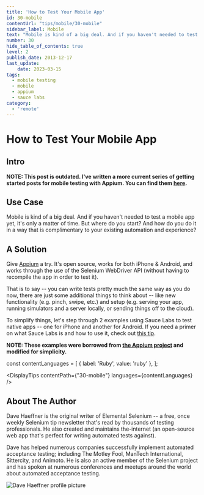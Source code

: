 ```yaml
---
title: 'How to Test Your Mobile App'
id: 30-mobile
contentUrl: "tips/mobile/30-mobile"
sidebar_label: Mobile
text: "Mobile is kind of a big deal. And if you haven't needed to test a mobile app yet, it's only a matter of time. But where do you start? And how do you do it in a way that is complimentary to your existing automation and experience?"
number: 30
hide_table_of_contents: true
level: 2
publish_date: 2013-12-17
last_update:
    date: 2023-03-15
tags:
  - mobile testing
  - mobile
  - appium
  - sauce labs
category:
  - 'remote'
---
```


# How to Test Your Mobile App

## Intro

__NOTE: This post is outdated. I've written a more current series of getting started posts for mobile testing
with Appium. You can find them [here](https://saucelabs.com/resources/articles/appium-bootcamp-chapter-1).__

## Use Case

Mobile is kind of a big deal. And if you haven't needed to test a mobile app yet, it's only a matter of time.
But where do you start? And how do you do it in a way that is complimentary to your existing automation and experience?

## A Solution

Give [Appium](https://appium.io/) a try. It's open source, works for both iPhone & Android, and works through the use
of the Selenium WebDriver API (without having to recompile the app in order to test it).

That is to say -- you can write tests pretty much the same way as you do now, there are just some additional things
to think about -- like new functionality (e.g. pinch, swipe, etc.) and setup (e.g. serving your app, running
simulators and a server locally, or sending things off to the cloud).

To simplify things, let's step through 2 examples using Sauce Labs to test native apps -- one for iPhone and
another for Android. If you need a primer on what Sauce Labs is and how to use it, check out
[this tip](https://elementalselenium.com/docs/cloud/26-cloud).

__NOTE: These examples were borrowed from
[the Appium project](https://github.com/appium/appium/tree/master/sample-code/examples/ruby) and modified for simplicity.__



const contentLanguages = [
    { label: 'Ruby', value: 'ruby' },
];

<DisplayTips contentPath={"30-mobile"} languages={contentLanguages} />


## About The Author

Dave Haeffner is the original writer of Elemental Selenium -- a free, once weekly Selenium tip newsletter that's read
by thousands of testing professionals. He also created and maintains the-internet (an open-source web app that's
perfect for writing automated tests against).

Dave has helped numerous companies successfully implement automated acceptance testing; including The Motley Fool,
ManTech International, Sittercity, and Animoto. He is also an active member of the Selenium project and has spoken
at numerous conferences and meetups around the world about automated acceptance testing.

![Dave Haeffner profile picture](/img/authors/dave-haeffner.jpeg#author-img 'a title')

